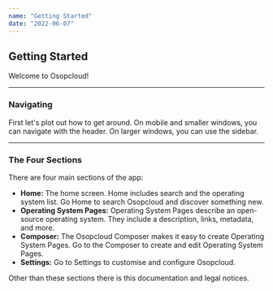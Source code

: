 ```yaml
---
name: "Getting Started"
date: "2022-06-07"
---
```


## Getting Started

Welcome to Osopcloud!

---

### Navigating

First let's plot out how to get around. On mobile and smaller windows, you can navigate with the header. On larger windows, you can use the sidebar.

---

### The Four Sections

There are four main sections of the app:

- **Home:** The home screen. Home includes search and the operating system list. Go Home to search Osopcloud and discover something new.
- **Operating System Pages:** Operating System Pages describe an open-source operating system. They include a description, links, metadata, and more.
- **Composer:** The Osopcloud Composer makes it easy to create Operating System Pages. Go to the Composer to create and edit Operating System Pages.
- **Settings:** Go to Settings to customise and configure Osopcloud.

Other than these sections there is this documentation and legal notices.
